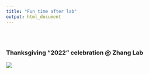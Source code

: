 ```yaml
---
title: "Fun time after lab"
output: html_document
---
```


<style type="text/css">
.title {
  display: none;
}

#getting-started img {
  margin-right: 10px;
}

</style>

<div class="row" style="padding-top: 30px;">
<div class="col-sm-6">


### Thanksgiving "2022" celebration @ Zhang Lab

<a href = "">
![](images/thanks_giving_2022.png)
</a>
</div>
